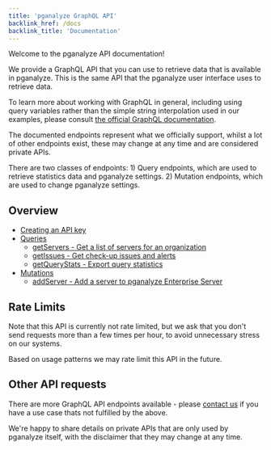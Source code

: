 ```yaml
---
title: 'pganalyze GraphQL API'
backlink_href: /docs
backlink_title: 'Documentation'
---
```


Welcome to the pganalyze API documentation!

We provide a GraphQL API that you can use to retrieve data that is available
in pganalyze. This is the same API that the pganalyze user interface uses to
retrieve data.

To learn more about working with GraphQL in general, including using query
variables rather than the simple string interpolation used in our examples,
please consult [the official GraphQL documentation](https://graphql.org/graphql-js/graphql-clients/).

The documented endpoints represent what we officially support, whilst a lot of
other endpoints exist, these may change at any time and are considered private
APIs.

There are two classes of endpoints: 1) Query endpoints, which are used to retrieve
statistics data and pganalyze settings. 2) Mutation endpoints, which are used to
change pganalyze settings.

## Overview

- [Creating an API key](/docs/api/create-api-key)
- [Queries](/docs/api/queries)
    * [getServers - Get a list of servers for an organization](/docs/api/queries/getServers)
    * [getIssues - Get check-up issues and alerts](/docs/api/queries/getIssues)
    * [getQueryStats - Export query statistics](/docs/api/queries/getQueryStats)
- [Mutations](/docs/api/mutations)
    * [addServer - Add a server to pganalyze Enterprise Server](/docs/api/mutations/addServer)

## Rate Limits

Note that this API is currently not rate limited, but we ask that you don't send
requests more than a few times per hour, to avoid unnecessary stress on our systems.

Based on usage patterns we may rate limit this API in the future.

## Other API requests

There are more GraphQL API endpoints available - please [contact us](mailto:team@pganalyze.com)
if you have a use case thats not fulfilled by the above.

We're happy to share details on private APIs that are only used by pganalyze itself,
with the disclaimer that they may change at any time.
